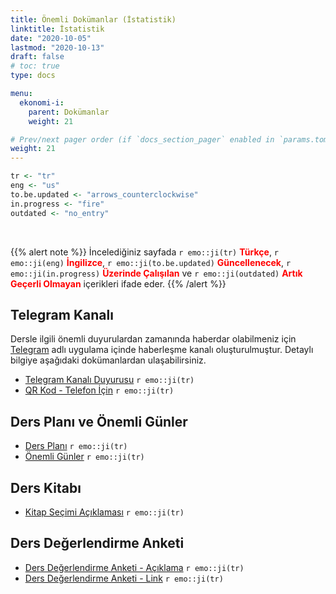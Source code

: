 ```yaml
---
title: Önemli Dokümanlar (İstatistik)
linktitle: İstatistik
date: "2020-10-05"
lastmod: "2020-10-13"
draft: false
# toc: true
type: docs

menu:
  ekonomi-i:
    parent: Dokümanlar
    weight: 21

# Prev/next pager order (if `docs_section_pager` enabled in `params.toml`)
weight: 21
---
```


```r
tr <- "tr"
eng <- "us"
to.be.updated <- "arrows_counterclockwise"
in.progress <- "fire"
outdated <- "no_entry"
```

<br>

{{% alert note %}}
İncelediğiniz sayfada `r emo::ji(tr)` <font color="red">**Türkçe**</font>, `r emo::ji(eng)` <font color="red">**İngilizce**</font>, `r emo::ji(to.be.updated)` <font color="red">**Güncellenecek**</font>, `r emo::ji(in.progress)` <font color="red">**Üzerinde Çalışılan**</font> ve `r emo::ji(outdated)` <font color="red">**Artık Geçerli Olmayan**</font> içerikleri ifade eder.
{{% /alert %}}

## Telegram Kanalı
Dersle ilgili önemli duyurulardan zamanında haberdar olabilmeniz için [Telegram](https://telegram.org/) adlı uygulama içinde haberleşme kanalı oluşturulmuştur. Detaylı bilgiye aşağıdaki dokümanlardan ulaşabilirsiniz.  

- [Telegram Kanalı Duyurusu](`r paste0(ekonomi.i.path, "ST/Ekonomiye_Giris_I_-_Telegram_Kanali_Duyurusu_Bilgilendirme.pdf")`) `r emo::ji(tr)`
- [QR Kod - Telefon İçin](`r paste0(ekonomi.i.path, "ST/Ekonomiye_Giris_I_-_Telegram_Kanali_Duyurusu_Ilan.pdf")`) `r emo::ji(tr)`

## Ders Planı ve Önemli Günler
- [Ders Planı](`r paste0(ekonomi.i.path, "ST/Ekonomiye_Giris_I_-_Ders_Plani.pdf")`) `r emo::ji(tr)`
- [Önemli Günler](`r paste0(ekonomi.i.path, "ST/Ekonomiye_Giris_I_-_Onemli_Gunler.pdf")`) `r emo::ji(tr)`

## Ders Kitabı
- [Kitap Seçimi Açıklaması](`r paste0(ekonomi.i.path, "Ekonomiye_Giris_I_-_Kitap_Secimi_Aciklamasi.pdf")`) `r emo::ji(tr)`

## Ders Değerlendirme Anketi
- [Ders Değerlendirme Anketi - Açıklama](`r paste0(ekonomi.i.path, "ST/Ekonomiye_Giris_I_-_Ders_Degerlendirme_Anketi.pdf")`) `r emo::ji(tr)`
- [Ders Değerlendirme Anketi - Link](https://forms.gle/sxp48WjRcgq8yrv66) `r emo::ji(tr)`
